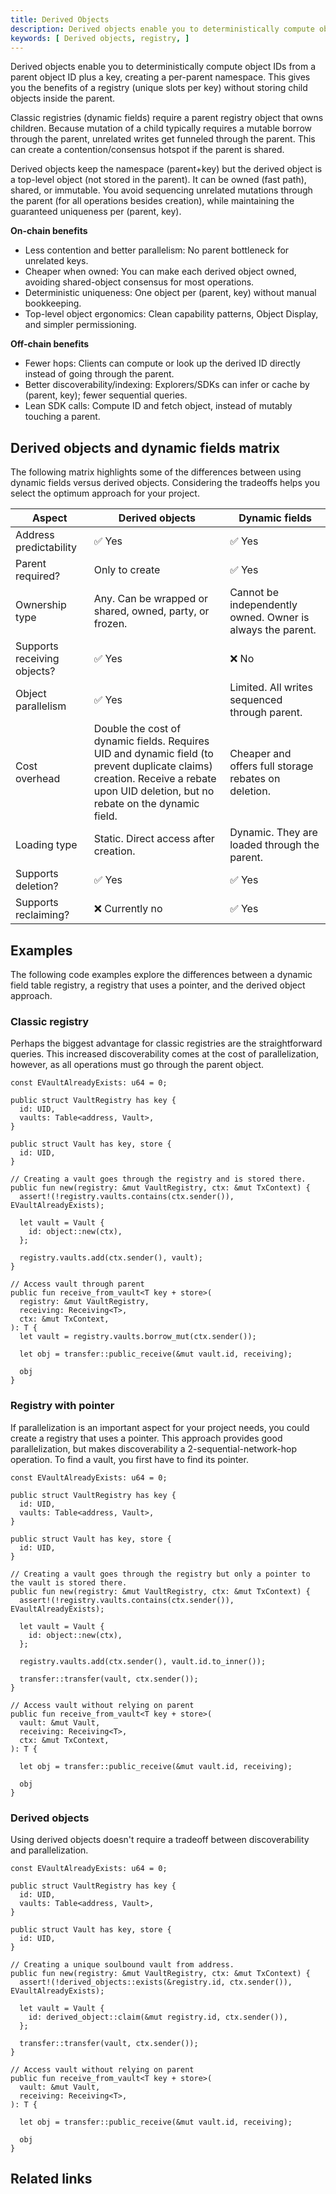 ```yaml
---
title: Derived Objects
description: Derived objects enable you to deterministically compute object IDs from a parent object ID plus a key, creating a per-parent namespace.
keywords: [ Derived objects, registry, ]
---
```


Derived objects enable you to deterministically compute object IDs from a parent object ID plus a key, creating a per-parent namespace. This gives you the benefits of a registry (unique slots per key) without storing child objects inside the parent.

Classic registries (dynamic fields) require a parent registry object that owns children. Because mutation of a child typically requires a mutable borrow through the parent, unrelated writes get funneled through the parent. This can create a contention/consensus hotspot if the parent is shared.

Derived objects keep the namespace (parent+key) but the derived object is a top-level object (not stored in the parent). It can be owned (fast path), shared, or immutable. You avoid sequencing unrelated mutations through the parent (for all operations besides creation), while maintaining the guaranteed uniqueness per (parent, key).

**On-chain benefits**

-	Less contention and better parallelism: No parent bottleneck for unrelated keys.
-	Cheaper when owned: You can make each derived object owned, avoiding shared-object consensus for most operations.
-	Deterministic uniqueness: One object per (parent, key) without manual bookkeeping.
-	Top-level object ergonomics: Clean capability patterns, Object Display, and simpler permissioning.

**Off-chain benefits**

-	Fewer hops: Clients can compute or look up the derived ID directly instead of going through the parent.
-	Better discoverability/indexing: Explorers/SDKs can infer or cache by (parent, key); fewer sequential queries.
-	Lean SDK calls: Compute ID and fetch object, instead of mutably touching a parent.


## Derived objects and dynamic fields matrix

The following matrix highlights some of the differences between using dynamic fields versus derived objects. Considering the tradeoffs helps you select the optimum approach for your project.

| Aspect | Derived objects | Dynamic fields |
| --- | --- | --- |
| Address predictability | ✅ Yes | ✅ Yes |
| Parent required? | Only to create | ✅ Yes |
| Ownership type | Any. Can be wrapped or shared, owned, party, or frozen. | Cannot be independently owned. Owner is always the parent. |
| Supports receiving objects? | ✅ Yes | ❌ No |
| Object parallelism | ✅ Yes | Limited. All writes sequenced through parent. |
| Cost overhead | Double the cost of dynamic fields. Requires UID and dynamic field (to prevent duplicate claims) creation. Receive a rebate upon UID deletion, but no rebate on the dynamic field. | Cheaper and offers full storage rebates on deletion. |
| Loading type | Static. Direct access after creation. | Dynamic. They are loaded through the parent. |
| Supports deletion? | ✅ Yes | ✅ Yes |
| Supports reclaiming? | ❌ Currently no | ✅ Yes |

## Examples

The following code examples explore the differences between a dynamic field table registry, a registry that uses a pointer, and the derived object approach.

### Classic registry

Perhaps the biggest advantage for classic registries are the straightforward queries. This increased discoverability comes at the cost of parallelization, however, as all operations must go through the parent object.

```move
const EVaultAlreadyExists: u64 = 0;

public struct VaultRegistry has key {
  id: UID,
  vaults: Table<address, Vault>,
}

public struct Vault has key, store {
  id: UID,
}

// Creating a vault goes through the registry and is stored there.
public fun new(registry: &mut VaultRegistry, ctx: &mut TxContext) {
  assert!(!registry.vaults.contains(ctx.sender()), EVaultAlreadyExists);

  let vault = Vault {
    id: object::new(ctx),
  };

  registry.vaults.add(ctx.sender(), vault);
}

// Access vault through parent
public fun receive_from_vault<T key + store>(
  registry: &mut VaultRegistry,
  receiving: Receiving<T>,
  ctx: &mut TxContext,
): T {
  let vault = registry.vaults.borrow_mut(ctx.sender());

  let obj = transfer::public_receive(&mut vault.id, receiving);

  obj
}
```

### Registry with pointer

If parallelization is an important aspect for your project needs, you could create a registry that uses a pointer. This approach provides good parallelization, but makes discoverability a 2-sequential-network-hop operation. To find a vault, you first have to find its pointer.

```move
const EVaultAlreadyExists: u64 = 0;

public struct VaultRegistry has key {
  id: UID,
  vaults: Table<address, Vault>,
}

public struct Vault has key, store {
  id: UID,
}

// Creating a vault goes through the registry but only a pointer to the vault is stored there.
public fun new(registry: &mut VaultRegistry, ctx: &mut TxContext) {
  assert!(!registry.vaults.contains(ctx.sender()), EVaultAlreadyExists);

  let vault = Vault {
    id: object::new(ctx),
  };

  registry.vaults.add(ctx.sender(), vault.id.to_inner());

  transfer::transfer(vault, ctx.sender());
}

// Access vault without relying on parent
public fun receive_from_vault<T key + store>(
  vault: &mut Vault,
  receiving: Receiving<T>,
  ctx: &mut TxContext,
): T {

  let obj = transfer::public_receive(&mut vault.id, receiving);

  obj
}
```

### Derived objects

Using derived objects doesn't require a tradeoff between discoverability and parallelization.  

```move
const EVaultAlreadyExists: u64 = 0;

public struct VaultRegistry has key {
  id: UID,
  vaults: Table<address, Vault>,
}

public struct Vault has key, store {
  id: UID,
}

// Creating a unique soulbound vault from address.
public fun new(registry: &mut VaultRegistry, ctx: &mut TxContext) {
  assert!(!derived_objects::exists(&registry.id, ctx.sender()), EVaultAlreadyExists);

  let vault = Vault {
    id: derived_object::claim(&mut registry.id, ctx.sender()),
  };

  transfer::transfer(vault, ctx.sender());
}

// Access vault without relying on parent
public fun receive_from_vault<T key + store>(
  vault: &mut Vault,
  receiving: Receiving<T>,
): T {

  let obj = transfer::public_receive(&mut vault.id, receiving);

  obj
}

```



## Related links

<RelatedLink to="/concepts/dynamic-fields" />
<RelatedLink to="/concepts/object-ownership" />
<RelatedLink href="https://github.com/MystenLabs/sui/blob/main/crates/sui-framework/packages/sui-framework/sources/derived_object.move" label="`derived_object` module" desc="The code that defines derived objects on Sui." />